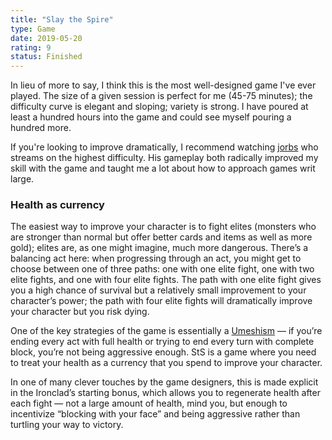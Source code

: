 ```yaml
---
title: "Slay the Spire"
type: Game
date: 2019-05-20
rating: 9
status: Finished
---
```


In lieu of more to say, I think this is the most well-designed game I've ever played. The size of a given session is perfect for me (45-75 minutes); the difficulty curve is elegant and sloping; variety is strong. I have poured at least a hundred hours into the game and could see myself pouring a hundred more.

If you're looking to improve dramatically, I recommend watching [jorbs](https://www.youtube.com/user/JoINrbs) who streams on the highest difficulty. His gameplay both radically improved my skill with the game and taught me a lot about how to approach games writ large.

### Health as currency

The easiest way to improve your character is to fight elites (monsters who are stronger than normal but offer better cards and items as well as more gold); elites are, as one might imagine, much more dangerous.  There’s a balancing act here: when progressing through an act, you might get to choose between one of three paths: one with one elite fight, one with two elite fights, and one with four elite fights. The path with one elite fight gives you a high chance of survival but a relatively small improvement to your character’s power; the path with four elite fights will dramatically improve your character but you risk dying.

One of the key strategies of the game is essentially a [Umeshism](https://www.gwern.net/Epigrams#umeshisms) — if you’re ending every act with full health or trying to end every turn with complete block, you’re not being aggressive enough. StS is a game where you need to treat your health as a currency that you spend to improve your character. 

In one of many clever touches by the game designers, this is made explicit in the Ironclad’s starting bonus, which allows you to regenerate health after each fight — not a large amount of health, mind you, but enough to incentivize “blocking with your face” and being aggressive rather than turtling your way to victory.
